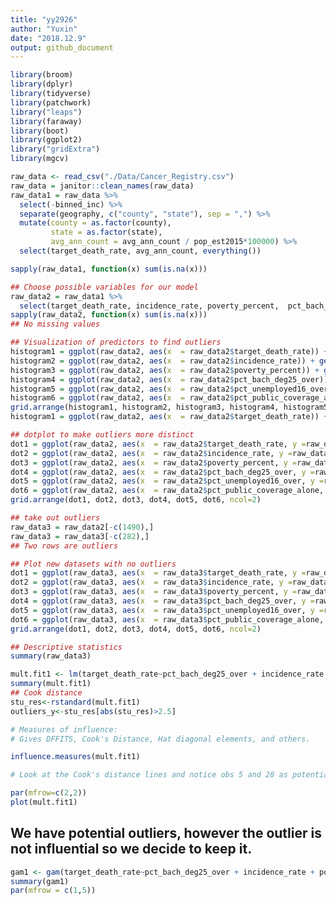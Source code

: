 ```yaml
---
title: "yy2926"
author: "Yuxin"
date: "2018.12.9"
output: github_document
---
```


```r
library(broom)
library(dplyr)
library(tidyverse)
library(patchwork)
library("leaps")
library(faraway)
library(boot)
library(ggplot2)
library("gridExtra")
library(mgcv)
```

```r
raw_data <- read_csv("./Data/Cancer_Registry.csv")
raw_data = janitor::clean_names(raw_data)
raw_data1 = raw_data %>% 
  select(-binned_inc) %>% 
  separate(geography, c("county", "state"), sep = ",") %>% 
  mutate(county = as.factor(county), 
         state = as.factor(state),
         avg_ann_count = avg_ann_count / pop_est2015*100000) %>% 
  select(target_death_rate, avg_ann_count, everything())
```

```r
sapply(raw_data1, function(x) sum(is.na(x)))
```

```r
## Choose possible variables for our model
raw_data2 = raw_data1 %>% 
  select(target_death_rate, incidence_rate, poverty_percent,  pct_bach_deg25_over, pct_unemployed16_over, pct_public_coverage_alone)
sapply(raw_data2, function(x) sum(is.na(x)))
## No missing values
```

```r
## Visualization of predictors to find outliers
histogram1 = ggplot(raw_data2, aes(x  = raw_data2$target_death_rate)) + geom_histogram() + labs(title = "pct_target_death_rate")
histogram2 = ggplot(raw_data2, aes(x  = raw_data2$incidence_rate)) + geom_histogram() + labs(title = "pct_incidence_rate")
histogram3 = ggplot(raw_data2, aes(x  = raw_data2$poverty_percent)) + geom_histogram() + labs(title = "pct_poverty_percent")
histogram4 = ggplot(raw_data2, aes(x  = raw_data2$pct_bach_deg25_over)) + geom_histogram() + labs(title = "pct_pct_bach_deg25_over")
histogram5 = ggplot(raw_data2, aes(x  = raw_data2$pct_unemployed16_over)) + geom_histogram() + labs(title = "pct_unemployed16_over")
histogram6 = ggplot(raw_data2, aes(x  = raw_data2$pct_public_coverage_alone)) + geom_histogram() + labs(title = "pct_public_coverage_alone")
grid.arrange(histogram1, histogram2, histogram3, histogram4, histogram5,histogram6, ncol=2)
histogram1 = ggplot(raw_data2, aes(x  = raw_data2$target_death_rate)) + geom_point() + labs(title = "pct_target_death_rate")
```

```r
## dotplot to make outliers more distinct
dot1 = ggplot(raw_data2, aes(x  = raw_data2$target_death_rate, y =raw_data2$target_death_rate)) + geom_point() + labs(title = "pct_target_death_rate")
dot2 = ggplot(raw_data2, aes(x  = raw_data2$incidence_rate, y =raw_data2$target_death_rate)) + geom_point() + labs(title = "pct_incidence_rate")
dot3 = ggplot(raw_data2, aes(x  = raw_data2$poverty_percent, y =raw_data2$target_death_rate)) + geom_point() + labs(title = "pct_poverty_percent")
dot4 = ggplot(raw_data2, aes(x  = raw_data2$pct_bach_deg25_over, y =raw_data2$target_death_rate)) + geom_point() + labs(title = "pct_pct_bach_deg25_over")
dot5 = ggplot(raw_data2, aes(x  = raw_data2$pct_unemployed16_over, y =raw_data2$target_death_rate)) + geom_point() + labs(title = "pct_unemployed16_over")
dot6 = ggplot(raw_data2, aes(x  = raw_data2$pct_public_coverage_alone, y =raw_data2$target_death_rate)) + geom_point() + labs(title = "pct_public_coverage_alone")
grid.arrange(dot1, dot2, dot3, dot4, dot5, dot6, ncol=2)
```



```r
## take out outliers 
raw_data3 = raw_data2[-c(1490),]
raw_data3 = raw_data3[-c(282),]
## Two rows are outliers
```

```r
## Plot new datasets with no outliers
dot1 = ggplot(raw_data3, aes(x  = raw_data3$target_death_rate, y =raw_data3$target_death_rate)) + geom_point() + labs(title = "pct_target_death_rate")
dot2 = ggplot(raw_data3, aes(x  = raw_data3$incidence_rate, y =raw_data3$target_death_rate)) + geom_point() + labs(title = "pct_incidence_rate")
dot3 = ggplot(raw_data3, aes(x  = raw_data3$poverty_percent, y =raw_data3$target_death_rate)) + geom_point() + labs(title = "pct_poverty_percent")
dot4 = ggplot(raw_data3, aes(x  = raw_data3$pct_bach_deg25_over, y =raw_data3$target_death_rate)) + geom_point() + labs(title = "pct_pct_bach_deg25_over")
dot5 = ggplot(raw_data3, aes(x  = raw_data3$pct_unemployed16_over, y =raw_data3$target_death_rate)) + geom_point() + labs(title = "pct_unemployed16_over")
dot6 = ggplot(raw_data3, aes(x  = raw_data3$pct_public_coverage_alone, y =raw_data3$target_death_rate)) + geom_point() + labs(title = "pct_public_coverage_alone")
grid.arrange(dot1, dot2, dot3, dot4, dot5, dot6, ncol=2)
```

```r
## Descriptive statistics
summary(raw_data3)
```

```r
mult.fit1 <- lm(target_death_rate~pct_bach_deg25_over + incidence_rate + poverty_percent + pct_public_coverage_alone + pct_unemployed16_over , data = raw_data2)
summary(mult.fit1)
## Cook distance
stu_res<-rstandard(mult.fit1)
outliers_y<-stu_res[abs(stu_res)>2.5]

# Measures of influence:
# Gives DFFITS, Cook's Distance, Hat diagonal elements, and others.

influence.measures(mult.fit1)

# Look at the Cook's distance lines and notice obs 5 and 28 as potential Y outliesrs / influential points

par(mfrow=c(2,2))
plot(mult.fit1)
```

## We have potential outliers, however the outlier is not influential so we decide to keep it.


```r
gam1 <- gam(target_death_rate~pct_bach_deg25_over + incidence_rate + poverty_percent + pct_public_coverage_alone + pct_unemployed16_over , data = raw_data2)
summary(gam1)
par(mfrow = c(1,5))

```